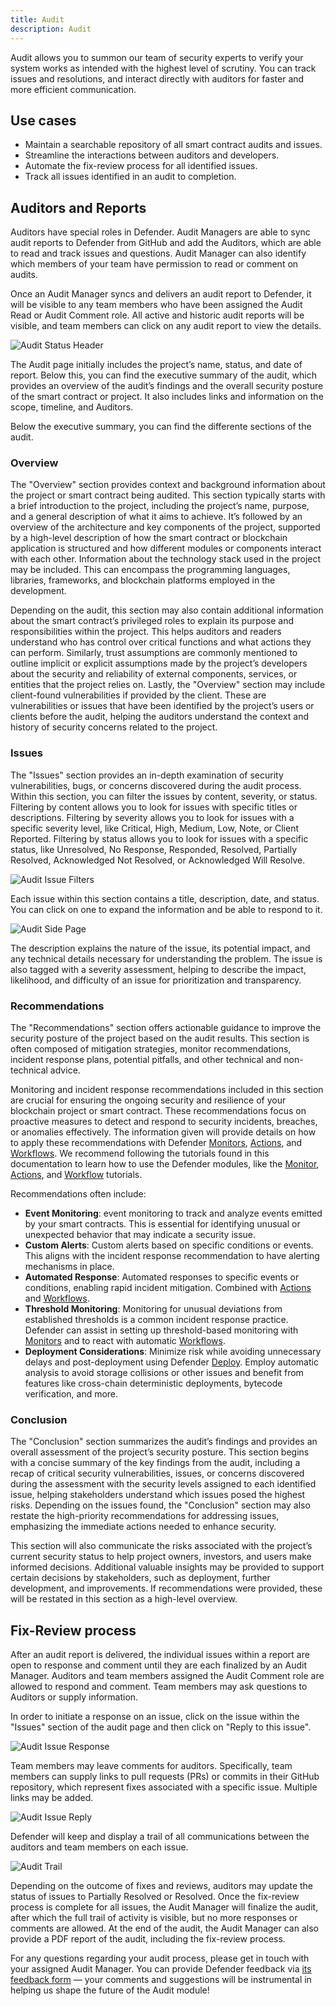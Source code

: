 ```yaml
---
title: Audit
description: Audit
---
```


Audit allows you to summon our team of security experts to verify your system works as intended with the highest level of scrutiny. You can track issues and resolutions, and interact directly with auditors for faster and more efficient communication. 

## Use cases

* Maintain a searchable repository of all smart contract audits and issues.
* Streamline the interactions between auditors and developers.
* Automate the fix-review process for all identified issues.
* Track all issues identified in an audit to completion.

## Auditors and Reports

Auditors have special roles in Defender. Audit Managers are able to sync audit reports to Defender from GitHub and add the Auditors, which are able to read and track issues and questions. Audit Manager can also identify which members of your team have permission to read or comment on audits.

Once an Audit Manager syncs and delivers an audit report to Defender, it will be visible to any team members who have been assigned the Audit Read or Audit Comment role. All active and historic audit reports will be visible, and team members can click on any audit report to view the details.

![Audit Status Header](/defender/audit-status.png)

The Audit page initially includes the project’s name, status, and date of report. Below this, you can find the executive summary of the audit, which provides an overview of the audit’s findings and the overall security posture of the smart contract or project. It also includes links and information on the scope, timeline, and Auditors.

Below the executive summary, you can find the differente sections of the audit.

### Overview

The "Overview" section provides context and background information about the project or smart contract being audited. This section typically starts with a brief introduction to the project, including the project’s name, purpose, and a general description of what it aims to achieve. It’s followed by an overview of the architecture and key components of the project, supported by a high-level description of how the smart contract or blockchain application is structured and how different modules or components interact with each other. Information about the technology stack used in the project may be included. This can encompass the programming languages, libraries, frameworks, and blockchain platforms employed in the development.

Depending on the audit, this section may also contain additional information about the smart contract’s privileged roles to explain its purpose and responsibilities within the project. This helps auditors and readers understand who has control over critical functions and what actions they can perform. Similarly, trust assumptions are commonly mentioned to outline implicit or explicit assumptions made by the project’s developers about the security and reliability of external components, services, or entities that the project relies on. Lastly, the "Overview" section may include client-found vulnerabilities if provided by the client. These are vulnerabilities or issues that have been identified by the project’s users or clients before the audit, helping the auditors understand the context and history of security concerns related to the project.

### Issues

The "Issues" section provides an in-depth examination of security vulnerabilities, bugs, or concerns discovered during the audit process. Within this section, you can filter the issues by content, severity, or status. Filtering by content allows you to look for issues with specific titles or descriptions. Filtering by severity allows you to look for issues with a specific severity level, like Critical, High, Medium, Low, Note, or Client Reported. Filtering by status allows you to look for issues with a specific status, like Unresolved, No Response, Responded, Resolved, Partially Resolved, Acknowledged Not Resolved, or Acknowledged Will Resolve.

![Audit Issue Filters](/defender/audit-filter.png)

Each issue within this section contains a title, description, date, and status. You can click on one to expand the information and be able to respond to it.

![Audit Side Page](/defender/audit-side.png)

The description explains the nature of the issue, its potential impact, and any technical details necessary for understanding the problem. The issue is also tagged with a severity assessment, helping to describe the impact, likelihood, and difficulty of an issue for prioritization and transparency.

### Recommendations

The "Recommendations" section offers actionable guidance to improve the security posture of the project based on the audit results. This section is often composed of mitigation strategies, monitor recommendations, incident response plans, potential pitfalls, and other technical and non-technical advice.

Monitoring and incident response recommendations included in this section are crucial for ensuring the ongoing security and resilience of your blockchain project or smart contract. These recommendations focus on proactive measures to detect and respond to security incidents, breaches, or anomalies effectively. The information given will provide details on how to apply these recommendations with Defender [Monitors](module/monitor.mdx), [Actions](module/actions.mdx), and [Workflows](module/actions.mdx#workflows). We recommend following the tutorials found in this documentation to learn how to use the Defender modules, like the [Monitor](tutorial/monitor.mdx), [Actions](tutorial/actions.mdx), and [Workflow](tutorial/workflows.mdx) tutorials.

Recommendations often include:

* **Event Monitoring**: event monitoring to track and analyze events emitted by your smart contracts. This is essential for identifying unusual or unexpected behavior that may indicate a security issue.
* **Custom Alerts**: Custom alerts based on specific conditions or events. This aligns with the incident response recommendation to have alerting mechanisms in place.
* **Automated Response**: Automated responses to specific events or conditions, enabling rapid incident mitigation. Combined with [Actions](module/actions.mdx) and [Workflows](module/actions.mdx#workflows).
* **Threshold Monitoring**: Monitoring for unusual deviations from established thresholds is a common incident response practice. Defender can assist in setting up threshold-based monitoring with [Monitors](module/monitor.mdx) and to react with automatic [Workflows](module/actions.mdx#workflows).
* **Deployment Considerations**: Minimize risk while avoiding unnecessary delays and post-deployment using Defender [Deploy](module/deploy.mdx). Employ automatic analysis to avoid storage collisions or other issues and benefit from features like cross-chain deterministic deployments, bytecode verification, and more.

### Conclusion

The "Conclusion" section summarizes the audit’s findings and provides an overall assessment of the project’s security posture. This section begins with a concise summary of the key findings from the audit, including a recap of critical security vulnerabilities, issues, or concerns discovered during the assessment with the security levels assigned to each identified issue, helping stakeholders understand which issues posed the highest risks. Depending on the issues found, the "Conclusion" section may also restate the high-priority recommendations for addressing issues, emphasizing the immediate actions needed to enhance security.

This section will also communicate the risks associated with the project’s current security status to help project owners, investors, and users make informed decisions. Additional valuable insights may be provided to support certain decisions by stakeholders, such as deployment, further development, and improvements. If recommendations were provided, these will be restated in this section as a high-level overview.

## Fix-Review process

After an audit report is delivered, the individual issues within a report are open to response and comment until they are each finalized by an Audit Manager. Auditors and team members assigned the Audit Comment role are allowed to respond and comment. Team members may ask questions to Auditors or supply information.

In order to initiate a response on an issue, click on the issue within the "Issues" section of the audit page and then click on "Reply to this issue".

![Audit Issue Response](/defender/audit-new-issue.png)

Team members may leave comments for auditors. Specifically, team members can supply links to pull requests (PRs) or commits in their GitHub repository, which represent fixes associated with a specific issue. Multiple links may be added.

![Audit Issue Reply](/defender/audit-reply-issue.png)

Defender will keep and display a trail of all communications between the auditors and team members on each issue.

![Audit Trail](/defender/audit-trail.png)

Depending on the outcome of fixes and reviews, auditors may update the status of issues to Partially Resolved or Resolved. Once the fix-review process is complete for all issues, the Audit Manager will finalize the audit, after which the full trail of activity is visible, but no more responses or comments are allowed. At the end of the audit, the Audit Manager can also provide a PDF report of the audit, including the fix-review process.

For any questions regarding your audit process, please get in touch with your assigned Audit Manager. You can provide Defender feedback via [its feedback form](index.mdx#feedback) — your comments and suggestions will be instrumental in helping us shape the future of the Audit module!
